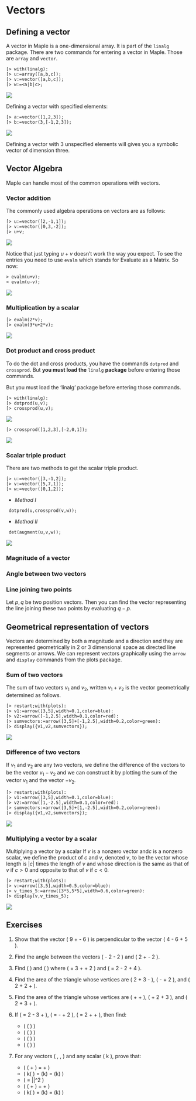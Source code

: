 # Vectors

## Defining a vector 

A vector in Maple is a one-dimensional array. It is part of the `linalg` package. There are two commands for entering a vector in Maple. Those are `array` and `vector`.

```
[> with(linalg): 
[> u:=array([a,b,c]); 
[> v:=vector([a,b,c]); 
[> w:=<a|b|c>; 
```

![](figures/Vectors/fig1.png)

Defining a vector with specified elements: 

```
[> a:=vector([1,2,3]); 
[> b:=vector(3,[-1,2,3]);
```

![](figures/Vectors/fig2.png)

Defining a vector with 3 unspecified elements will gives you a symbolic vector of dimension three.


## Vector Algebra
Maple can handle most of the common operations with vectors. 
  
### Vector addition 
The commonly used algebra operations on vectors are as follows: 

```
[> u:=vector([2,-1,1]); 
[> v:=vector([0,3,-2]); 
[> u+v; 
```

![](figures/Vectors/fig3.png)

Notice that just typing $u+v$  doesn't work the way you expect. To see the entries you need to use `evalm` which stands for Evaluate as a Matrix. So now:

```
> evalm(u+v); 
> evalm(u-v); 
```

![](figures/Vectors/fig4.png)




### Multiplication by a scalar

```
[> evalm(2*v); 
[> evalm(3*u+2*v); 
```

![](figures/Vectors/fig5.png)

### Dot  product and cross product 

To do the dot and cross products, you have the commands `dotprod` and `crossprod`. But **you must load the** `linalg` **package** before entering those commands. 


But you must load the ‘linalg’ package before entering those commands. 

```
[> with(linalg): 
[> dotprod(u,v); 
[> crossprod(u,v); 
```
![](figures/Vectors/fig6.png)

```
[> crossprod([1,2,3],[-2,0,1]); 
```

![](figures/Vectors/fig6.png)


### Scalar triple product

There are two methods to get the scalar triple product. 

```
[> u:=vector([3,-1,2]); 
[> v:=vector([5,7,1]); 
[> w:=vector([0,1,2]);
```
- *Method I*

```
 dotprod(u,crossprod(v,w)); 
```

- *Method II*
```
 det(augment(u,v,w)); 
```

![](figures/Vectors/fig8.png)

### Magnitude of a vector 

### Angle between two vectors


### Line joining two points 

Let $p,q$  be two position vectors.  Then you can find the vector representing the line joining these two points by evaluating $q-p$. 


## Geometrical representation of vectors

Vectors are determined by both a magnitude and a direction and they are represented geometrically in 2 or 3 dimensional space as directed line segments or arrows. We can represent vectors graphically using the `arrow` and `display` commands from the plots package. 

### Sum of two vectors 

The sum of two vectors $v_1$ and $v_2$, written $v_1+v_2$  is the vector geometrically determined as follows.

```
[> restart;with(plots): 
[> v1:=arrow([3,5],width=0.1,color=blue): 
[> v2:=arrow([-1,2.5],width=0.1,color=red): 
[> sumvectors:=arrow([3,5]+[-1,2.5],width=0.2,color=green): 
[> display({v1,v2,sumvectors}); 
```

![](figures/Vectors/fig1.jpg)



### Difference of two vectors

If $v_1$ and $v_2$ are any two vectors, we define the difference of the vectors to be the vector $v_1-v_2$ and we can construct it by plotting the sum of the vector $v_1$  and the vector $-v_2$.

```
[> restart;with(plots): 
[> v1:=arrow([3,5],width=0.1,color=blue): 
[> v2:=arrow([1,-2.5],width=0.1,color=red): 
[> sumvectors:=arrow([3,5]+[1,-2.5],width=0.2,color=green): 
[> display({v1,v2,sumvectors});
```

![](figures/Vectors/fig2.jpg)


### Multiplying a vector by a scalar 

Multiplying a vector by a scalar If $v$ is a nonzero vector and$c$ is a nonzero scalar, we define the product of $c$ and $v$, denoted $v$, to be the vector whose length is $|c|$ times the length of $v$ and whose direction is the same 
as that of $v$ if $c > 0$ and opposite to that of $v$ if $c < 0$. 
```
[> restart;with(plots): 
[> v:=arrow([3,5],width=0.5,color=blue): 
[> v_times_5:=arrow([3*5,5*5],width=0.6,color=green): 
[> display(v,v_times_5); 
```
![](figures/Vectors/fig3.jpg)



























## Exercises

1. Show that the vector \( 9\mathbf{i} + \mathbf{j} - 6\mathbf{k} \) is perpendicular to the vector \( 4\mathbf{i} - 6\mathbf{j} + 5\mathbf{k} \).

2. Find the angle between the vectors \( \mathbf{i} - 2\mathbf{j} - 2\mathbf{k} \) and \( 2\mathbf{i} + \mathbf{j} - 2\mathbf{k} \).

3. Find \( \mathbf{a} \times \mathbf{b} \) and \( \mathbf{b} \times \mathbf{a} \) where \( \mathbf{a} = 3\mathbf{i} + \mathbf{j} + 2\mathbf{k} \) and \( \mathbf{b} = 2\mathbf{i} - 2\mathbf{j} + 4\mathbf{k} \).

4. Find the area of the triangle whose vertices are \( 2\mathbf{i} + 3\mathbf{j} - \mathbf{k} \), \( \mathbf{i} - \mathbf{j} + 2\mathbf{k} \), and \( 2\mathbf{i} + 2\mathbf{j} + \mathbf{k} \).

5. Find the area of the triangle whose vertices are \( \mathbf{i} + \mathbf{j} + \mathbf{k} \), \( \mathbf{i} + 2\mathbf{j} + 3\mathbf{k} \), and \( 2\mathbf{i} + 3\mathbf{j} + \mathbf{k} \).

6. If \( \mathbf{a} = 2\mathbf{i} - 3\mathbf{j} + \mathbf{k} \), \( \mathbf{b} = \mathbf{i} - \mathbf{j} + 2\mathbf{k} \), \( \mathbf{c} = 2\mathbf{i} + \mathbf{j} + \mathbf{k} \), then find:
   * \( (\mathbf{a} \times \mathbf{b}) \cdot \mathbf{c} \)
   * \( (\mathbf{b} \times \mathbf{c}) \cdot \mathbf{a} \)
   * \( (\mathbf{a} \times \mathbf{b}) \times \mathbf{c} \)
   * \( (\mathbf{b} \times \mathbf{c}) \times \mathbf{a} \)
   
7. For any vectors \( \mathbf{a}, \mathbf{b}, \mathbf{c} \) and any scalar \( k \), prove that:
   * \( \mathbf{a} \cdot (\mathbf{b} + \mathbf{c}) = \mathbf{a} \cdot \mathbf{b} + \mathbf{a} \cdot \mathbf{c} \)
   * \( k(\mathbf{a} \cdot \mathbf{b}) = (k\mathbf{a}) \cdot \mathbf{b} = \mathbf{a} \cdot (k\mathbf{b}) \)
   * \( \mathbf{a} \cdot \mathbf{a} = |\mathbf{a}|^2 \)
   * \( \mathbf{a} \times (\mathbf{b} + \mathbf{c}) = \mathbf{a} \times \mathbf{b} + \mathbf{a} \times \mathbf{c} \)
   * \( k(\mathbf{a} \times \mathbf{b}) = (k\mathbf{a}) \times \mathbf{b} = \mathbf{a} \times (k\mathbf{b}) \)



